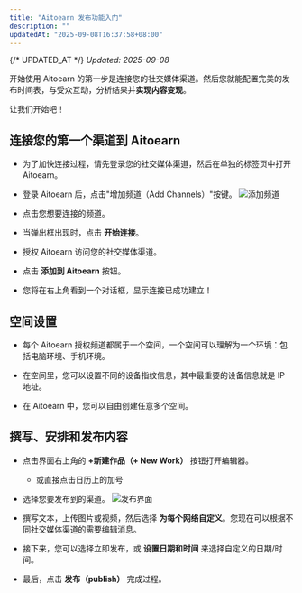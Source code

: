 ```yaml
---
title: "Aitoearn 发布功能入门"
description: ""
updatedAt: "2025-09-08T16:37:58+08:00"
---
```

{/* UPDATED_AT */}
_Updated: 2025-09-08_

开始使用 Aitoearn 的第一步是连接您的社交媒体渠道。然后您就能配置完美的发布时间表，与受众互动，分析结果并**实现内容变现**。

让我们开始吧！

## 连接您的第一个渠道到 Aitoearn

- 为了加快连接过程，请先登录您的社交媒体渠道，然后在单独的标签页中打开 Aitoearn。
- 登录 Aitoearn 后，点击"增加频道（Add Channels）"按键。
![添加频道](../../../photo/add-channel.png)

- 点击您想要连接的频道。
- 当弹出框出现时，点击 **开始连接**。
- 授权 Aitoearn 访问您的社交媒体渠道。
- 点击 **添加到 Aitoearn** 按钮。
- 您将在右上角看到一个对话框，显示连接已成功建立！


## 空间设置

- 每个 Aitoearn 授权频道都属于一个空间，一个空间可以理解为一个环境：包括电脑环境、手机环境。

- 在空间里，您可以设置不同的设备指纹信息，其中最重要的设备信息就是 IP 地址。

- 在 Aitoearn 中，您可以自由创建任意多个空间。

## 撰写、安排和发布内容

<a id="compose-schedule-publish"></a>

- 点击界面右上角的 **+新建作品（+ New Work）** 按钮打开编辑器。
    - 或直接点击日历上的加号
- 选择您要发布到的渠道。
![发布界面](../../../photo/publish.png)

- 撰写文本，上传图片或视频，然后选择 **为每个网络自定义**。您现在可以根据不同社交媒体渠道的需要编辑消息。
- 接下来，您可以选择立即发布，或 **设置日期和时间** 来选择自定义的日期/时间。
- 最后，点击 **发布（publish）** 完成过程。


